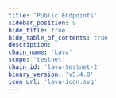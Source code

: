 ```yaml
---
title: 'Public Endpoints'
sidebar_position: 9
hide_title: true
hide_table_of_contents: true
description: ''
chain_name: 'Lava'
scope: 'testnet'
chain_id: 'lava-testnet-2'
binary_version: 'v5.4.0'
icon_url: 'lava-icon.svg'
---
```



<PageTitle
  iconUrl="img/lava-icon.svg"
  title="Lava Public Endpoints"
  chainId="lava-testnet-2"
  version="v5.4.0"
/>

<PublicEndpoints
  chainId="lava-testnet-2"
  primaryRpcUrl="https://lava-t-rpc.noders.services"
  primaryApiUrl="https://lava-t-api.noders.services"
  primaryGrpcUrl="lava-t-grpc.noders.services:443"
  primaryJsonRpcUrl=""
/>